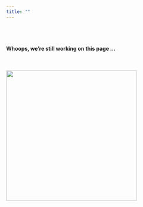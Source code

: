 ---
title: ""
---

<br>
<br>

#### Whoops, we're still working on this page ... 
<br>

<img src="img/busy_cat.gif" style="width: 350px;"/>

<br>
<br>
<br>
<br>
<br>
<br>